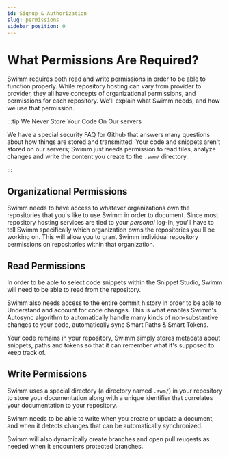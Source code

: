 ```yaml
---
id: Signup & Authorization
slug: permissions
sidebar_position: 0
---
```


# What Permissions Are Required?

Swimm requires both read and write permissions in order to be able to function 
properly. While repository hosting can vary from provider to provider, they
all have concepts of organizational permissions, and permissions for each 
repository. We'll explain what Swimm needs, and how we use that permission.

:::tip We Never Store Your Code On Our servers

We have a special <Link to="/github">security FAQ for Github </Link>that answers many questions about
how things are stored and transmitted. Your code and snippets aren't stored 
on our servers; Swimm just needs permission to read files, analyze changes
and write the content you create to the `.swm/` directory. 

:::

## Organizational Permissions

Swimm needs to have access to whatever organizations own the repositories that
you's like to use Swimm in order to document. Since most repository hosting 
services are tied to your *personal* log-in, you'll have to tell Swimm specifically
which organization owns the repositories you'll be working on. This will allow you 
to grant Swimm individual repository permissions on repositories within that
organization.

## Read Permissions

In order to be able to select code snippets within the <Link to="/docs/creating-content/snippet-studio">
Snippet Studio</Link>, Swimm will need to be able to read from the repository.

Swimm also needs access to the entire commit history in order to be able to Understand
and account for code changes. This is what enables Swimm's <Link to="/docs/publishing-content/autosync">
Autosync</Link> algorithm to automatically handle many kinds of non-substantive 
changes to your code, automatically sync <Link to="/docs/creating-content/smart-tokens">
Smart Paths & Smart Tokens</Link>. 

Your code remains in your repository, Swimm simply stores metadata about snippets, paths
and tokens so that it can remember what it's supposed to keep track of.

## Write Permissions

Swimm uses a special directory (a directory named `.swm/`) in your
repository to store your documentation along with a unique identifier that 
correlates your documentation to your repository.

Swimm needs to be able to write when you create or update a document, and when it
detects changes that can be automatically synchronized.

Swimm will also dynamically create branches and open pull reuqests as needed when
it encounters protected branches. 




